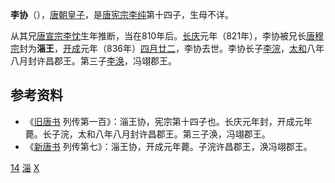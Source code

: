 '''李协'''（{{bd|810年代|？|836年|5月11日|catIdx=L}}），[[唐朝|唐朝]][[皇子|皇子]]，是[[唐宪宗|唐宪宗李纯]]第十四子，生母不详。

从其兄[[唐宣宗|唐宣宗李忱]]生年推断，当在810年后。[[长庆|长庆]]元年（821年），李协被兄长[[唐穆宗|唐穆宗]]封为'''淄王'''，[[开成|开成]]元年（836年）[[四月廿二|四月廿二]]，李协去世。李协长子[[李浣_(许昌郡王)|李浣]]，[[大和_(唐朝)|太和]]八年八月封许昌郡王。第三子[[李涣|李涣]]，冯翊郡王。

== 参考资料 ==
*《[[旧唐书|旧唐书]] 列传第一百》：淄王协，宪宗第十四子也。长庆元年封，开成元年薨。长子浣，太和八年八月封许昌郡王。第三子涣，冯翊郡王。
*《[[新唐书|新唐书]] 列传第七》：淄王协，开成元年薨。子浣许昌郡王，涣冯翊郡王。

[[Category:唐宪宗皇子|14]]
[[Category:唐朝宗室国王|淄]]
[[Category:李姓|X]]